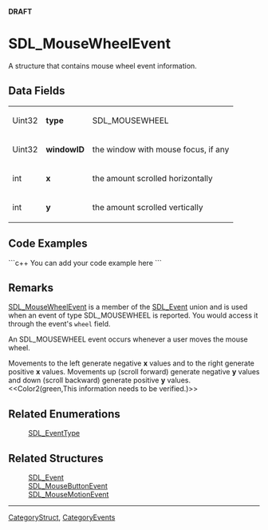 <!-- pragma section-numbers off -->
<!-- pragma camelcase off -->
'''DRAFT'''

= SDL_MouseWheelEvent =
A structure that contains mouse wheel event information.


== Data Fields ==
{|
|Uint32
|'''type'''
|SDL_MOUSEWHEEL
|-
|Uint32
|'''windowID'''
|the window with mouse focus, if any
|-
|int
|'''x'''
|the amount scrolled horizontally
|-
|int
|'''y'''
|the amount scrolled vertically
|}

== Code Examples ==
```c++
You can add your code example here
```

== Remarks ==
[[SDL_MouseWheelEvent]] is a member of the [[SDL_Event]] union and is used when an event of type SDL_MOUSEWHEEL is reported.  You would access it through the event's <code>wheel</code> field.

An SDL_MOUSEWHEEL event occurs whenever a user moves the mouse wheel.

Movements to the left generate negative '''x''' values and to the right generate positive '''x''' values.  Movements up (scroll forward) generate negative '''y''' values and down (scroll backward) generate positive '''y''' values.  <<Color2(green,This information needs to be verified.)>>

== Related Enumerations ==
:[[SDL_EventType]]

== Related Structures ==
:[[SDL_Event]]
:[[SDL_MouseButtonEvent]]
:[[SDL_MouseMotionEvent]]

----
[[CategoryStruct]], [[CategoryEvents]]
